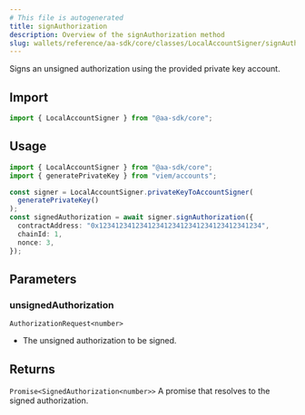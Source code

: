 ```yaml
---
# This file is autogenerated
title: signAuthorization
description: Overview of the signAuthorization method
slug: wallets/reference/aa-sdk/core/classes/LocalAccountSigner/signAuthorization
---
```


Signs an unsigned authorization using the provided private key account.

## Import

```ts
import { LocalAccountSigner } from "@aa-sdk/core";
```

## Usage

```ts twoslash
import { LocalAccountSigner } from "@aa-sdk/core";
import { generatePrivateKey } from "viem/accounts";

const signer = LocalAccountSigner.privateKeyToAccountSigner(
  generatePrivateKey()
);
const signedAuthorization = await signer.signAuthorization({
  contractAddress: "0x1234123412341234123412341234123412341234",
  chainId: 1,
  nonce: 3,
});
```

## Parameters

### unsignedAuthorization

`AuthorizationRequest<number>`

- The unsigned authorization to be signed.

## Returns

`Promise<SignedAuthorization<number>>`
A promise that resolves to the signed authorization.
